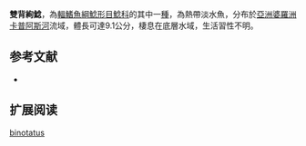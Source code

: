 {{Speciesbox
| name = 雙背絢鯰
| image = 
| image_width = 250px
| status = NE
| status_system = IUCN3.1
| genus = Ompok
| species = binotatus
| authority = [[Ng|Ng]], 2002
| synonyms = 
}}

'''雙背絢鯰'''，為[[輻鰭魚綱|輻鰭魚綱]][[鯰形目|鯰形目]][[鯰科|鯰科]]的其中一[[種|種]]，為熱帶淡水魚，分布於[[亞洲|亞洲]][[婆羅洲|婆羅洲]][[卡普阿斯河|卡普阿斯河]]流域，體長可達9.1公分，棲息在底層水域，生活習性不明。

==参考文献==
*{{FishBase_species|genus=Ompok|species=binotatus|year=2015|month=7}}

== 扩展阅读 ==
{{refbegin}}
{{wikispecies-inline|Ompok binotatus|雙背絢鯰}}
{{refend}}
{{Taxonbar|from=Q5855745}}

[[Category:絢鯰屬|binotatus]]